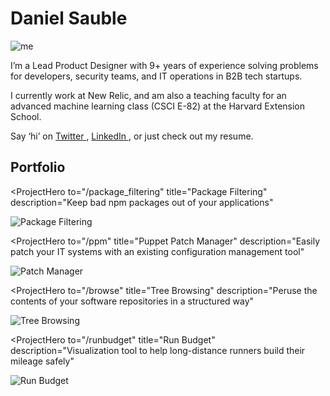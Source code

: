 

<SEO title="Home" />

# Daniel Sauble

<img src={DanielImg} alt="me" class="mug" />

I&rsquo;m a Lead Product Designer with 9+ years of experience solving problems for
developers, security teams, and IT operations in B2B tech startups.

I currently work at New Relic, and am also a teaching faculty for an advanced
machine learning class (CSCI E-82) at the Harvard Extension School.

Say ‘hi’ on <a href="https://www.twitter.com/djsauble" target="_blank">Twitter <i class="fa fa-external-link" aria-hidden="true"></i></a>
, <a href="https://www.linkedin.com/in/djsauble/" target="_blank">LinkedIn <i class="fa fa-external-link" aria-hidden="true"></i></a>
, or just check out my <Link to="/resume">resume</Link>.

## Portfolio

<ProjectHero
  to="/package_filtering"
  title="Package Filtering"
  description="Keep bad npm packages out of your applications"
>
  <img src={PackageFilteringImg} alt="Package Filtering" class="border" />
</ProjectHero>

<ProjectHero
  to="/ppm"
  title="Puppet Patch Manager"
  description="Easily patch your IT systems with an existing configuration
        management tool"
>
  <img src={PuppetPatchManagerImg} alt="Patch Manager" class="border" />
</ProjectHero>

<ProjectHero
  to="/browse"
  title="Tree Browsing"
  description="Peruse the contents of your software repositories in a structured way"
>
  <img src={TreeBrowsingImg} alt="Tree Browsing" class="border" />
</ProjectHero>

<ProjectHero
  to="/runbudget"
  title="Run Budget"
  description="Visualization tool to help long-distance runners build their mileage
        safely"
>
  <img src={ForrestCruiseImg} alt="Run Budget" class="border" />
</ProjectHero>

